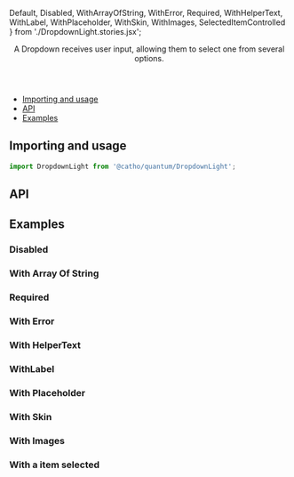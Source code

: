 <!-- Generated with scripts/create-componnent.js -->


  Default,
  Disabled,
  WithArrayOfString,
  WithError,
  Required,
  WithHelperText,
  WithLabel,
  WithPlaceholder,
  WithSkin,
  WithImages,
  SelectedItemControlled
} from './DropdownLight.stories.jsx';

<Meta title="Forms/DropdownLight" component={DropdownLight}  />

<Header title="DropdownLight">
    A Dropdown receives user input, allowing them to select one from several
    options.
    </Header>

- [Importing and usage](#importing)
- [API](#api)
- [Examples](#examples)


## <a id="importing"></a>Importing and usage

```js
import DropdownLight from '@catho/quantum/DropdownLight';
```

<Canvas>
  <Story story={Default} />
</Canvas>

## <a id="api"></a>API

<ArgsTable of={DropdownLight} />

## <a id="examples"></a>Examples

### Disabled

<Canvas>
  <Story story={Disabled}/>
</Canvas>

### With Array Of String

<Canvas>
  <Story story={WithArrayOfString}/>
</Canvas>

### Required

<Canvas>
  <Story story={Required}/>
</Canvas>

### With Error

<Canvas>
  <Story story={WithError}/>
</Canvas>

### With HelperText

<Canvas>
  <Story story={WithHelperText}/>
</Canvas>

### WithLabel

<Canvas>
  <Story story={WithLabel}/>
</Canvas>

### With Placeholder

<Canvas>
  <Story story={WithPlaceholder}/>
</Canvas>

### With Skin

<Canvas>
  <Story story={WithSkin}/>
</Canvas>

### With Images

<Canvas>
  <Story story={WithImages}/>
</Canvas>

### With a item selected

<Canvas>
  <Story story={SelectedItemControlled}/>
</Canvas>


